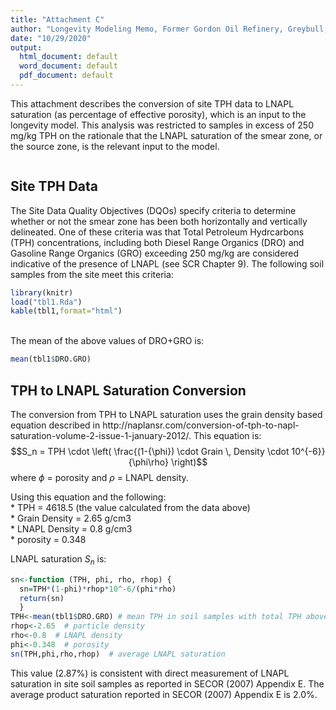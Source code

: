 ```yaml
---
title: "Attachment C"
author: "Longevity Modeling Memo, Former Gordon Oil Refinery, Greybull, Wyoming"
date: "10/29/2020"
output:
  html_document: default
  word_document: default
  pdf_document: default
---
```


This attachment describes the conversion of site TPH data to LNAPL saturation (as percentage of effective porosity), which is an input to the longevity model.  This analysis was restricted to samples in excess of 250 mg/kg TPH on the rationale that the LNAPL saturation of the smear zone, or the source zone, is the relevant input to the model.


```r
```

## Site TPH Data

The Site Data Quality Objectives (DQOs) specify criteria to determine whether or not the smear zone has been both horizontally and vertically delineated. One of these criteria was that Total Petroleum Hydrcarbons (TPH) concentrations, including both Diesel Range Organics (DRO) and Gasoline Range Organics (GRO) exceeding 250 mg/kg are considered indicative of the presence of LNAPL (see SCR Chapter 9).  The following soil samples from the site meet this criteria:

```r
library(knitr)
load("tbl1.Rda")
kable(tbl1,format="html")


```

<br>
The mean of the above values of DRO+GRO is:

```r
mean(tbl1$DRO.GRO)
```

## TPH to LNAPL Saturation Conversion

The conversion from TPH to LNAPL saturation uses the grain density based equation described in http://naplansr.com/conversion-of-tph-to-napl-saturation-volume-2-issue-1-january-2012/.  This equation is:
$$S_n = TPH \cdot \left( \frac{(1-{\phi}) \cdot Grain \, Density \cdot 10^{-6}}{\phi\rho} \right)$$
where $\phi$ = porosity and $\rho$ = LNAPL density.

Using this equation and the following:  
 * TPH = 4618.5 (the value calculated from the data above)  
 * Grain Density = 2.65 g/cm3  
 * LNAPL Density = 0.8 g/cm3  
 * porosity = 0.348   

LNAPL saturation $S_n$ is:

```r
sn<-function (TPH, phi, rho, rhop) {
  sn=TPH*(1-phi)*rhop*10^-6/(phi*rho)
  return(sn)
  }
TPH<-mean(tbl1$DRO.GRO) # mean TPH in soil samples with total TPH above 1000, i.e., indicative of LNAPL
rhop<-2.65  # particle density
rho<-0.8  # LNAPL density
phi<-0.348  # porosity
sn(TPH,phi,rho,rhop)  # average LNAPL saturation
```

This value (2.87%) is consistent with direct measurement of LNAPL saturation in site soil samples as reported in SECOR (2007) Appendix E.  The average product saturation reported in SECOR (2007) Appendix E is 2.0%.

